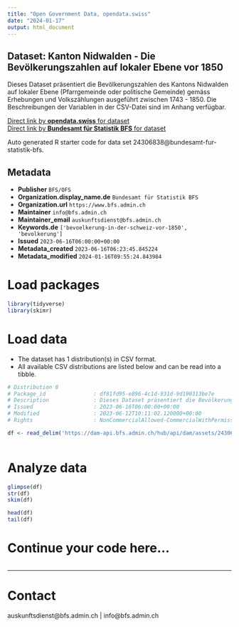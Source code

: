 ```yaml
---
title: "Open Government Data, opendata.swiss"
date: "2024-01-17"
output: html_document
---
```


## Dataset: Kanton Nidwalden - Die Bevölkerungszahlen auf lokaler Ebene vor 1850

Dieses Dataset präsentiert die Bevölkerungszahlen des Kantons Nidwalden auf lokaler Ebene (Pfarrgemeinde oder politische Gemeinde) gemäss Erhebungen und Volkszählungen ausgeführt zwischen 1743 - 1850. Die Beschreibungen der Variablen in der CSV-Datei sind im Anhang verfügbar.

[Direct link by **opendata.swiss** for dataset](https://opendata.swiss/de/dataset/kanton-nidwalden-die-bevolkerungszahlen-auf-lokaler-ebene-vor-1850)<br>
[Direct link by **Bundesamt für Statistik BFS** for dataset](https://www.bfs.admin.ch/asset/de/ts-x-01-2223-NW)

Auto generated R starter code for data set 24306838@bundesamt-fur-statistik-bfs.

## Metadata

- **Publisher** `BFS/OFS`
- **Organization.display_name.de** `Bundesamt für Statistik BFS`
- **Organization.url** `https://www.bfs.admin.ch`
- **Maintainer** `info@bfs.admin.ch`
- **Maintainer_email** `auskunftsdienst@bfs.admin.ch`
- **Keywords.de** `['bevoelkerung-in-der-schweiz-vor-1850', 'bevolkerung']`
- **Issued** `2023-06-16T06:00:00+00:00`
- **Metadata_created** `2023-06-16T06:23:45.845224`
- **Metadata_modified** `2024-01-16T09:55:24.843984`


# Load packages

```r

library(tidyverse)
library(skimr)

```

# Load data

-   The dataset has 1 distribution(s) in CSV format.
-   All available CSV distributions are listed below and can be read into a tibble.

```r

# Distribution 0
# Package_id               : df81fd95-e896-4c1d-931d-9d190313be7e
# Description              : Dieses Dataset präsentiert die Bevölkerungszahlen des Kantons Nidwalden auf lokaler Ebene (Pfarrgemeinde oder politische Gemeinde) gemäss Erhebungen und Volkszählungen ausgeführt zwischen 1743 - 1850. Die Beschreibungen der Variablen in der CSV-Datei sind im Anhang verfügbar.
# Issued                   : 2023-06-16T06:00:00+00:00
# Modified                 : 2023-06-12T10:11:02.120000+00:00
# Rights                   : NonCommercialAllowed-CommercialWithPermission-ReferenceRequired

df <- read_delim('https://dam-api.bfs.admin.ch/hub/api/dam/assets/24306850/master')



```

# Analyze data

```r

glimpse(df)
str(df)
skim(df)

head(df)
tail(df)

```

# Continue your code here...

```r

```

------------------------------------------------------------------------

# Contact

auskunftsdienst@bfs.admin.ch | info@bfs.admin.ch
